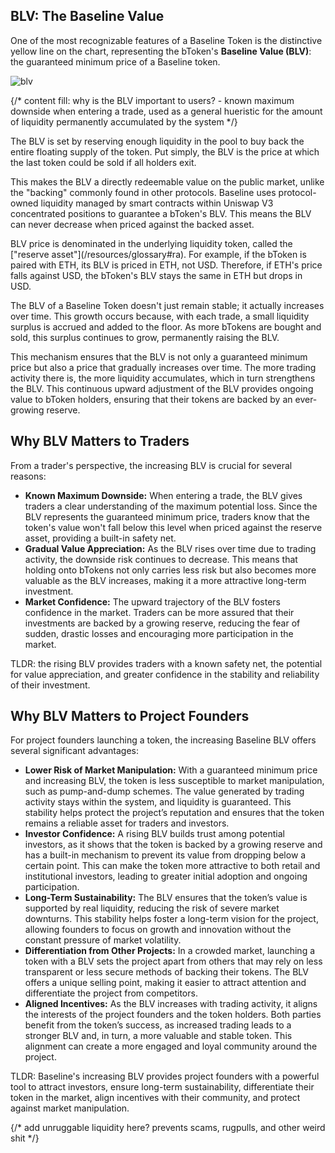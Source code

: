 
## BLV: The Baseline Value

One of the most recognizable features of a Baseline Token is the distinctive yellow line on the chart,
representing the bToken's **Baseline Value (BLV)**: the guaranteed minimum price of a Baseline token.

![blv](/assets/blv.png)

{/* content fill: why is the BLV important to users? - known maximum downside when entering a trade, used as a
general hueristic for the amount of liquidity permanently accumulated by the system */}

The BLV is set by reserving enough liquidity in the pool to buy back the entire floating supply of the token. Put simply, 
the BLV is the price at which the last token could be sold if all holders exit.


This makes the BLV a directly redeemable value on the public market, unlike the "backing" commonly found in other protocols.
Baseline uses protocol-owned liquidity managed by smart contracts within Uniswap V3 concentrated positions to 
guarantee a bToken's BLV. This means the BLV can never decrease when priced against the backed asset. 


<Callout type="warning" emoji="⚠️"> 
  BLV price is denominated in the underlying liquidity token, called the ["reserve asset"](/resources/glossary#ra). 
  For example, if the bToken is paired with ETH, its BLV is priced in ETH, not USD. Therefore,  
  if ETH's price falls against USD, the bToken's BLV stays the same in ETH but drops in USD. 
</Callout>

The BLV of a Baseline Token doesn't just remain stable; it actually increases over time. This growth occurs because, 
with each trade, a small liquidity surplus is accrued and added to the floor. As more bTokens are bought and sold, this 
surplus continues to grow, permanently raising the BLV.

This mechanism ensures that the BLV is not only a guaranteed minimum price but also a price that gradually increases over 
time. The more trading activity there is, the more liquidity accumulates, which in turn strengthens the BLV. This continuous 
upward adjustment of the BLV provides ongoing value to bToken holders, ensuring that their tokens are backed by an 
ever-growing reserve.

## Why BLV Matters to Traders
From a trader's perspective, the increasing BLV is crucial for several reasons:

- **Known Maximum Downside:** When entering a trade, the BLV gives traders a clear understanding of the maximum potential loss. 
Since the BLV represents the guaranteed minimum price, traders know that the token's value won't fall below this level when 
priced against the reserve asset, providing a built-in safety net.
- **Gradual Value Appreciation:** As the BLV rises over time due to trading activity, the downside risk continues to decrease. 
This means that holding onto bTokens not only carries less risk but also becomes more valuable as the BLV increases, making 
it a more attractive long-term investment.
- **Market Confidence:** The upward trajectory of the BLV fosters confidence in the market. Traders can be more assured that their 
investments are backed by a growing reserve, reducing the fear of sudden, drastic losses and encouraging more participation in the market.

TLDR: the rising BLV provides traders with a known safety net, the potential for value appreciation, and greater confidence 
in the stability and reliability of their investment.

## Why BLV Matters to Project Founders

For project founders launching a token, the increasing Baseline BLV offers several significant advantages:

- **Lower Risk of Market Manipulation:** With a guaranteed minimum price and increasing BLV, the token is less susceptible to market manipulation, such as 
pump-and-dump schemes. The value generated by trading activity stays within the system, and liquidity is guaranteed. This stability helps protect the project’s reputation and ensures that the token remains a reliable asset for traders and investors.
- **Investor Confidence:** A rising BLV builds trust among potential investors, as it shows that the token is backed by a growing 
reserve and has a built-in mechanism to prevent its value from dropping below a certain point. This can make the token more attractive 
to both retail and institutional investors, leading to greater initial adoption and ongoing participation.
- **Long-Term Sustainability:** The BLV ensures that the token’s value is supported by real liquidity, reducing the risk of severe market 
downturns. This stability helps foster a long-term vision for the project, allowing founders to focus on growth and innovation without the 
constant pressure of market volatility.
- **Differentiation from Other Projects:** In a crowded market, launching a token with a BLV sets the project apart from others that may rely on 
less transparent or less secure methods of backing their tokens. The BLV offers a unique selling point, making it easier to attract attention and 
differentiate the project from competitors.
- **Aligned Incentives:** As the BLV increases with trading activity, it aligns the interests of the project founders and the token holders. Both parties 
benefit from the token’s success, as increased trading leads to a stronger BLV and, in turn, a more valuable and stable token. This alignment can create 
a more engaged and loyal community around the project.


TLDR: Baseline's increasing BLV provides project founders with a powerful tool to attract investors, ensure long-term sustainability, differentiate their token in 
the market, align incentives with their community, and protect against market manipulation.


{/* add unruggable liquidity here? prevents scams, rugpulls, and other weird shit */}